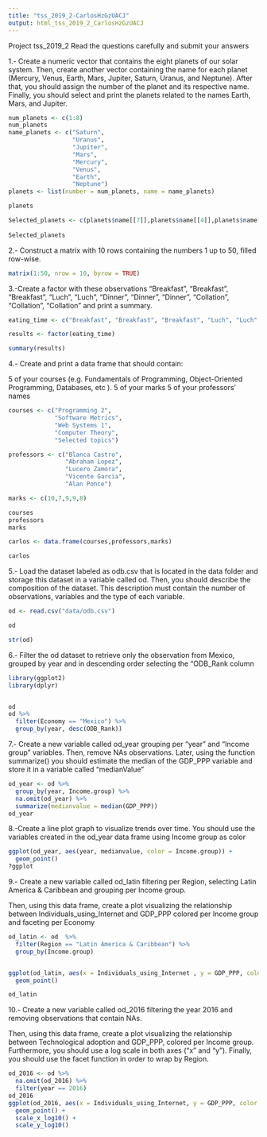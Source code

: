 ---
title: "tss_2019_2-CarlosHzGzUACJ"
output: html_tss_2019_2_CarlosHzGzUACJ
---

Project tss_2019_2
Read the questions carefully and submit your answers

1.- Create a numeric vector that contains the eight planets of our solar system. Then, create another vector containing the name for each planet (Mercury, Venus, Earth, Mars, Jupiter, Saturn, Uranus, and Neptune). After that, you should assign the number of the planet and its respective name. Finally, you should select and print the planets related to the names Earth, Mars, and Jupiter.


```{r}
num_planets <- c(1:8)
num_planets
name_planets <- c("Saturn",
                  "Uranus",
                  "Jupiter",
                  "Mars",
                  "Mercury",
                  "Venus",
                  "Earth",
                  "Neptune")
planets <- list(number = num_planets, name = name_planets)

planets

Selected_planets <- c(planets$name[[7]],planets$name[[4]],planets$name[[3]])
  
Selected_planets

```

2.- Construct a matrix with 10 rows containing the numbers 1 up to 50, filled row-wise.

```{r}
matrix(1:50, nrow = 10, byrow = TRUE)
```

3.-Create a factor with these observations "Breakfast", "Breakfast", "Breakfast", "Luch", "Luch", "Dinner", "Dinner", "Dinner", "Collation", "Collation", "Collation" and print a summary.

```{r}
eating_time <- c("Breakfast", "Breakfast", "Breakfast", "Luch", "Luch", "Dinner", "Dinner", "Dinner", "Collation", "Collation", "Collation")

results <- factor(eating_time)

summary(results)

```

4.- Create and print a data frame that should contain:

5 of your courses (e.g. Fundamentals of Programming, Object-Oriented Programming, Databases, etc ).
5 of your marks
5 of your professors' names

```{r}
courses <- c("Programming 2",
             "Software Metrics",
             "Web Systems 1",
             "Computer Theory",
             "Selected topics")

professors <- c("Blanca Castro",
                "Abraham Lopez",
                "Lucero Zamora",
                "Vicente Garcia",
                "Alan Ponce")

marks <- c(10,7,9,9,8)

courses
professors
marks

carlos <- data.frame(courses,professors,marks)

carlos

```


5.- Load the dataset labeled as odb.csv that is located in the data folder and storage this dataset in a variable called od. Then, you should describe the composition of the dataset. This description must contain the number of observations, variables and the type of each variable.


```{r}

od <- read.csv("data/odb.csv")

od

str(od)

```



6.- Filter the od dataset to retrieve only the observation from Mexico, grouped by year and in descending order selecting the "ODB_Rank column

```{r}
library(ggplot2)
library(dplyr)


od
od %>%
  filter(Economy == "Mexico") %>%
  group_by(year, desc(ODB_Rank))


```

7.- Create a new variable called od_year grouping per "year" and "Income group" variables. Then, remove NAs observations. Later, using the function summarize() you should estimate the median of the GDP_PPP variable and store it in a variable called "medianValue"

```{r}
od_year <- od %>%
  group_by(year, Income.group) %>%
  na.omit(od_year) %>%
  summarize(medianvalue = median(GDP_PPP))
od_year

```

8.-Create a line plot graph to visualize trends over time. You should use the variables created in the od_year data frame using Income group as color

```{r}
ggplot(od_year, aes(year, medianvalue, color = Income.group)) + 
  geom_point()
?ggplot

```

9.- Create a new variable called od_latin filtering per Region, selecting Latin America & Caribbean and grouping per Income group.

Then, using this data frame, create a plot visualizing the relationship between Individuals_using_Internet and GDP_PPP colored per Income group and faceting per Economy


```{r}
od_latin <- od  %>%
  filter(Region == "Latin America & Caribbean") %>%
  group_by(Income.group)


ggplot(od_latin, aes(x = Individuals_using_Internet , y = GDP_PPP, color = Income.group)) +
  geom_point()

od_latin

```


10.- Create a new variable called od_2016 filtering the year 2016 and removing observations that contain NAs.

Then, using this data frame, create a plot visualizing the relationship between Technological adoption and GDP_PPP, colored per Income group. Furthermore, you should use a log scale in both axes ("x" and "y"). Finally, you should use the facet function in order to wrap by Region.

```{r}


od_2016 <- od %>%
  na.omit(od_2016) %>%
  filter(year == 2016)
od_2016
ggplot(od_2016, aes(x = Individuals_using_Internet, y = GDP_PPP, color = Income.group)) + 
  geom_point() +
  scale_x_log10() +
  scale_y_log10()
```